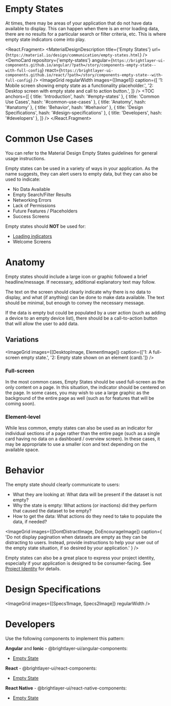 
<!-- KEYWORDS: design pattern empty state placeholder -->

# Empty States

<ImageGrid images={[Banner]} regularWidth />

At times, there may be areas of your application that do not have data available to display. This can happen when there is an error loading data, there are no results for a particular search or filter criteria, etc. This is where empty state indicators come into play.

<React.Fragment>
    <MaterialDesignDescription
        title={'Empty States'}
        url={`https://material.io/design/communication/empty-states.html`}
    />
    <DemoCard
        repository={'empty-states'}
        angular={`https://brightlayer-ui-components.github.io/angular/?path=/story/components-empty-state--with-full-config`}
        react={`https://brightlayer-ui-components.github.io/react/?path=/story/components-empty-state--with-full-config`}
    />
    <ImageGrid
        regularWidth
        images={[Image1]}
        caption={[
            '1: Mobile screen showing empty state as a functionality placeholder.',
            '2: Desktop screen with empty state and call to action button.',
        ]}
    />
    <TOC
        anchors={[
            { title: 'Introduction', hash: '#empty-states' },
            { title: 'Common Use Cases', hash: '#common-use-cases' },
            { title: 'Anatomy', hash: '#anatomy' },
            { title: 'Behavior', hash: '#behavior' },
            { title: 'Design Specifications', hash: '#design-specifications' },
            { title: 'Developers', hash: '#developers' },
        ]}
    />
    <Divider />
</React.Fragment>

# Common Use Cases

You can refer to the Material Design Empty States guidelines for general usage instructions.

Empty states can be used in a variety of ways in your application. As the name suggests, they can alert users to empty data, but they can also be used to indicate:

-   No Data Available
-   Empty Search/Filter Results
-   Networking Errors
-   Lack of Permissions
-   Future Features / Placeholders
-   Success Screens

Empty states should **NOT** be used for:

-   [Loading indicators](/patterns/loading)
-   Welcome Screens

<Divider />

# Anatomy

Empty states should include a large icon or graphic followed a brief headline/message. If necessary, additional explanatory text may follow.

The text on the screen should clearly indicate why there is no data to display, and what (if anything) can be done to make data available. The text should be minimal, but enough to convey the necessary message.

If the data is empty but could be populated by a user action (such as adding a device to an empty device list), there should be a call-to-action button that will allow the user to add data.

## Variations

<ImageGrid
    images={[DesktopImage, ElementImage]}
    caption={['1: A full-screen empty state.', '2: Empty state shown on an element (card).']}
/>

### Full-screen

In the most common cases, Empty States should be used full-screen as the only content on a page. In this situation, the indicator should be centered on the page. In some cases, you may wish to use a large graphic as the background of the entire page as well (such as for features that will be coming soon).

### Element-level

While less common, empty states can also be used as an indicator for individual sections of a page rather than the entire page (such as a single card having no data on a dashboard / overview screen). In these cases, it may be appropriate to use a smaller icon and text depending on the available space.

<Divider />

# Behavior

The empty state should clearly communicate to users:

-   What they are looking at: What data will be present if the dataset is not empty?
-   Why the state is empty: What actions (or inactions) did they perform that caused the dataset to be empty?
-   How to get the data: What actions do they need to take to populate the data, if needed?

<ImageGrid
    images={[DontDistractImage, DoEncourageImage]}
    caption={
        'Do not display pagination when datasets are empty as they can be distracting to users. Instead, provide instructions to help your user out of the empty state situation, if so desired by your application.'
    }
/>

Empty states can also be a great place to express your project identity, especially if your application is designed to be consumer-facing. See [Project Identity](/design/project-identity#illustrations) for details.

<Divider />

# Design Specifications

<ImageGrid images={[Specs1Image, Specs2Image]} regularWidth />
<Divider />

# Developers

Use the following components to implement this pattern:

**Angular** and **Ionic** - @brightlayer-ui/angular-components:

-   [Empty State](https://brightlayer-ui-components.github.io/angular/?path=/info/components-empty-state--readme)

**React** - @brightlayer-ui/react-components:

-   [Empty State](https://brightlayer-ui-components.github.io/react/?path=/info/components-empty-state--get-read-me-story)

**React Native** - @brightlayer-ui/react-native-components:

-   [Empty State](https://brightlayer-ui-components.github.io/react-native/?path=/info/components-documentation--empty-state)
